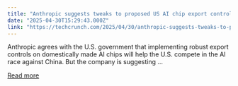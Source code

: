 ```yaml
---
title: "Anthropic suggests tweaks to proposed US AI chip export controls"
date: "2025-04-30T15:29:43.000Z"
link: "https://techcrunch.com/2025/04/30/anthropic-suggests-tweaks-to-proposed-u-s-ai-chip-export-controls/"
---
```


Anthropic agrees with the U.S. government that implementing robust export controls on domestically made AI chips will help the U.S. compete in the AI race against China. But the company is suggesting ...

[Read more](https://techcrunch.com/2025/04/30/anthropic-suggests-tweaks-to-proposed-u-s-ai-chip-export-controls/)
